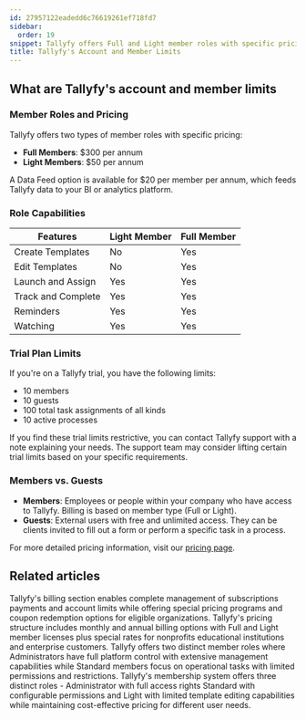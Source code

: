 ```yaml
---
id: 27957122eadedd6c76619261ef718fd7
sidebar:
  order: 19
snippet: Tallyfy offers Full and Light member roles with specific pricing per role and unlimited free guest users for external participants.
title: Tallyfy's Account and Member Limits
---
```


## What are Tallyfy's account and member limits

### Member Roles and Pricing

Tallyfy offers two types of member roles with specific pricing:

- **Full Members**: $300 per annum
- **Light Members**: $50 per annum

A Data Feed option is available for $20 per member per annum, which feeds Tallyfy data to your BI or analytics platform.

### Role Capabilities

| Features           | Light Member | Full Member |
| ------------------ | ------------ | ----------- |
| Create Templates   | No           | Yes         |
| Edit Templates     | No           | Yes         |
| Launch and Assign  | Yes          | Yes         |
| Track and Complete | Yes          | Yes         |
| Reminders          | Yes          | Yes         |
| Watching           | Yes          | Yes         |

### Trial Plan Limits

If you're on a Tallyfy trial, you have the following limits:

- 10 members
- 10 guests
- 100 total task assignments of all kinds
- 10 active processes

If you find these trial limits restrictive, you can contact Tallyfy support with a note explaining your needs. The support team may consider lifting certain trial limits based on your specific requirements.

### Members vs. Guests

- **Members**: Employees or people within your company who have access to Tallyfy. Billing is based on member type (Full or Light).
- **Guests**: External users with free and unlimited access. They can be clients invited to fill out a form or perform a specific task in a process.

For more detailed pricing information, visit our [pricing page](https://tallyfy.com/pricing/).


## Related articles
<CardGrid>
<LinkTitleCard header="<b>Settings > Billing</b>" href="/products/pro/settings/billing/" > Tallyfy's billing section enables complete management of subscriptions payments and account limits while offering special pricing programs and coupon redemption options for eligible organizations. </LinkTitleCard>
<LinkTitleCard header="<b>Pro > Pricing</b>" href="/products/pro/pricing/" > Tallyfy's pricing structure includes monthly and annual billing options with Full and Light member licenses plus special rates for nonprofits educational institutions and enterprise customers. </LinkTitleCard>
<LinkTitleCard header="<b>Members > Standard and Admin members</b>" href="/products/pro/documenting/members/standard-admin-members/" > Tallyfy offers two distinct member roles where Administrators have full platform control with extensive management capabilities while Standard members focus on operational tasks with limited permissions and restrictions. </LinkTitleCard>
<LinkTitleCard header="<b>Documenting > Members</b>" href="/products/pro/documenting/members/" > Tallyfy's membership system offers three distinct roles - Administrator with full access rights Standard with configurable permissions and Light with limited template editing capabilities while maintaining cost-effective pricing for different user needs. </LinkTitleCard>
</CardGrid>